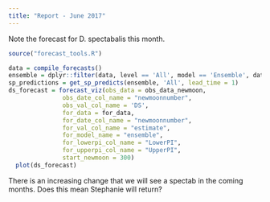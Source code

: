 ```yaml
---
title: "Report - June 2017"
---
```


Note the forecast for D. spectabalis this month. 

```r
source("forecast_tools.R")

data = compile_forecasts()
ensemble = dplyr::filter(data, level == 'All', model == 'Ensemble', date == max(date))
sp_predictions = get_sp_predicts(ensemble, 'All', lead_time = 1)
ds_forecast = forecast_viz(obs_data = obs_data_newmoon,
               obs_date_col_name = "newmoonnumber",
               obs_val_col_name = 'DS',
               for_data = for_data,
               for_date_col_name = "newmoonnumber",
               for_val_col_name = "estimate",
               for_model_name = "ensemble",
               for_lowerpi_col_name = "LowerPI",
               for_upperpi_col_name = "UpperPI",
               start_newmoon = 300)
  plot(ds_forecast)

```

There is an increasing change that we will see a spectab in the coming months. Does this mean Stephanie will return?